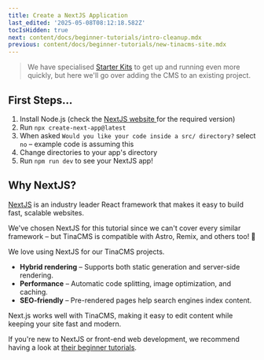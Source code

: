 ```yaml
---
title: Create a NextJS Application
last_edited: '2025-05-08T08:12:18.582Z'
tocIsHidden: true
next: content/docs/beginner-tutorials/intro-cleanup.mdx
previous: content/docs/beginner-tutorials/new-tinacms-site.mdx
---
```


> We have specialised [Starter Kits](/docs/introduction/using-starter) to get up and running even more quickly, but here we'll go over adding the CMS to an existing project.

## First Steps...

1. Install Node.js (check the [NextJS website ](https://nextjs.org/docs/app/getting-started/installation)for the required version)
2. Run `npx create-next-app@latest`
3. When asked `Would you like your code inside a src/ directory?` select `no` – example code is assuming this
4. Change directories to your app's directory
5. Run `npm run dev` to see your NextJS app!

## Why NextJS?

[NextJS](https://nextjs.org/) is an industry leader React framework that makes it easy to build fast, scalable websites.

We've chosen NextJS for this tutorial since we can't cover every similar framework – but TinaCMS is compatible with Astro, Remix, and others too! 🚀

We love using NextJS for our TinaCMS projects.

* **Hybrid rendering** – Supports both static generation and server-side rendering.
* **Performance** – Automatic code splitting, image optimization, and caching.
* **SEO-friendly** – Pre-rendered pages help search engines index content.

Next.js works well with TinaCMS, making it easy to edit content while keeping your site fast and modern.

If you're new to NextJS or front-end web development, we recommend having a look at [their beginner tutorials](https://nextjs.org/learn).

